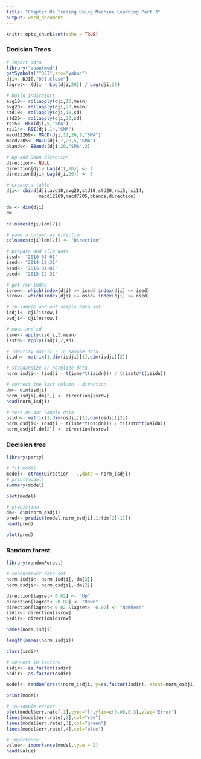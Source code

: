 ---
title: "Chapter 06 Trading Using Machine Learning Part 3"
output: word_document
---

```{r setup, include=FALSE}
knitr::opts_chunk$set(echo = TRUE)
```

### Decision Trees
```{r}
# import data
library("quantmod")
getSymbols("^DJI",src="yahoo")
dji<- DJI[,"DJI.Close"]
lagret<- (dji - Lag(dji,20)) / Lag(dji,20)
```
```{r}
# build indicators
avg10<- rollapply(dji,10,mean)
avg20<- rollapply(dji,20,mean)
std10<- rollapply(dji,10,sd)
std20<- rollapply(dji,20,sd)
rsi5<- RSI(dji,5,"SMA")
rsi14<- RSI(dji,14,"SMA")
macd12269<- MACD(dji,12,26,9,"SMA")
macd7205<- MACD(dji,7,20,5,"SMA")
bbands<- BBands(dji,20,"SMA",2)
```

```{r}
# Up and Down direction
direction<- NULL
direction[dji> Lag(dji,20)] <- 1
direction[dji< Lag(dji,20)] <- 0
```
```{r}
# create a table
dji<- cbind(dji,avg10,avg20,std10,std20,rsi5,rsi14,
            macd12269,macd7205,bbands,direction)
```

```{r}
dm <- dim(dji)
dm
```
```{r}
colnames(dji)[dm[2]]
```
```{r}
# name a column as direction
colnames(dji)[dm[2]] <- "Direction"
```
```{r}
# prepare and slip data
issd<- "2010-01-01"
ised<- "2014-12-31"
ossd<- "2015-01-01"
osed<- "2015-12-31"

# get row index
isrow<- which(index(dji) >= issd& index(dji) <= ised)
osrow<- which(index(dji) >= ossd& index(dji) <= osed)

# in-sample and out-sample data set
isdji<- dji[isrow,]
osdji<- dji[osrow,]
```
```{r}
# mean and sd
isme<- apply(isdji,2,mean)
isstd<- apply(isdji,2,sd)

# identity matrix - in sample data
isidn<- matrix(1,dim(isdji)[1],dim(isdji)[2])

# standardize or normlize data
norm_isdji<- (isdji - t(isme*t(isidn))) / t(isstd*t(isidn))

# correct the last column - direction
dm<- dim(isdji)
norm_isdji[,dm[2]] <- direction[isrow]
head(norm_isdji)
```

```{r}
# test on out-sample data
osidn<- matrix(1,dim(osdji)[1],dim(osdji)[2])
norm_osdji<- (osdji - t(isme*t(osidn))) / t(isstd*t(osidn))
norm_osdji[,dm[2]] <- direction[osrow]
```
### Decision tree
```{r}
library(party)
```

```{r}
# fit model
model<- ctree(Direction ~ .,data = norm_isdji)
# print(model)
summary(model)
```
```{r}
plot(model)
```
```{r}
# prediction
dm<- dim(norm_osdji)
pred<- predict(model,norm_osdji[,1:(dm[2]-1)])
head(pred)
```
```{r}
plot(pred)
```

### Random forest
```{r}
library(randomForest)
```
```{r}
# reconstruct data set
norm_isdji<- norm_isdji[,-dm[2]]
norm_osdji<- norm_osdji[,-dm[2]]

direction[lagret> 0.02] <- "Up"
direction[lagret< -0.02] <- "Down"
direction[lagret< 0.02 &lagret> -0.02] <- "NoWhere"
isdir<- direction[isrow]
osdir<- direction[osrow]
```
```{r}
names(norm_isdji)
```
```{r}
length(names(norm_isdji))
```
```{r}
class(isdir)
```
```{r}
# convert to factors
isdir<- as.factor(isdir)
osdir<- as.factor(osdir)
```
```{r}
model<- randomForest(norm_isdji, y=as.factor(isdir), xtest=norm_osdji, ytest=as.factor(osdir), ntree=500)
```
```{r}
print(model)
```
```{r}
# in-sample errors
plot(model$err.rate[,1],type="l",ylim=c(0.05,0.3),ylab="Error")
lines(model$err.rate[,2],col="red")
lines(model$err.rate[,3],col="green")
lines(model$err.rate[,4],col="blue")
```

```{r}
# importance
value<- importance(model,type = 2)
head(value)
```






















